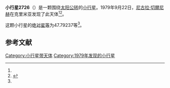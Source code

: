 {{Infobox planet
| bgcolour = #FFFFC0
| name = 2726 Kotelnikov
| symbol = 
| image = 
| caption = 
| discovery = yes
| discovery_ref = 
| discoverer = [[尼古拉·切爾尼赫|尼古拉·切爾尼赫]]
| discovery_site = [[克里米亚|克里米亚]] 
| discovered = 1979年9月22日
| designations = yes
| mp_name = 
| named_after = 
| alt_names = 1979 SE9/ 1952 BR1 / 1955 UK1 / 1969 RC1 / 1972 GJ1 / 1974 SH1 / 1974 TN / A906 QE
| mp_category = [[主带小行星|主带小行星]]
| orbit_ref = <ref name="a">[http://ssd.jpl.nasa.gov/sbdb.cgi?sstr=2726 2726 Kotelnikov] {{Wayback|url=http://ssd.jpl.nasa.gov/sbdb.cgi?sstr=2726 |date=20200925081851 }}，小行星數據庫瀏覽器（JPL Small-Body Database Browser）－[[美国国家航空航天局|美国国家航空航天局]]喷气推进实验室</ref>
| epoch = 2456400.5 (2013年4月18日更新)
| aphelion = {{convert|3.0659297|AU|km|3|abbr=on|lk=out}}
| perihelion = {{convert|2.6510523|AU|km|3|abbr=on}}
| semimajor = {{convert|2.8584910|AU|km|3|abbr=on}}
| eccentricity = 0.0725693
| period = 1765.239608 [[日|日]]<br />4.83[[儒略年|儒略年]]
| avg_speed = 
| inclination = 1.55887
| asc_node = 355.76337
| mean_anomaly = 
| arg_peri = 47.79237
| satellites = 
| physical_characteristics = yes
| dimensions = 
| mass = 
| density = 
| surface_grav = 
| escape_velocity = 
| sidereal_day = 
| axial_tilt = 
| pole_ecliptic_lat = 
| pole_ecliptic_lon = 
| albedo = 
| temperatures= 
| temp_name1 = 
| mean_temp_1 = 
| max_temp_1 = 
| temp_name2 = 
| max_temp_2 = 
| spectral_type = 
| abs_magnitude = 47.79237
}}

'''小行星2726'''（{{lang-en|2726 Kotelnikov}}）是一颗围绕[[太阳|太阳]][[公转|公转]]的[[小行星|小行星]]。1979年9月22日，[[尼古拉·切爾尼赫|尼古拉·切爾尼赫]]在克里米亚发现了此天体<ref name="a" /><ref>{{cite news|title=小行星列表|url=http://cfa-www.harvard.edu/iau/lists/NumberedMPs.txt|accessdate=2013-07-08|newspaper=哈佛大学|archive-date=2008-05-17|archive-url=https://web.archive.org/web/20080517010638/http://cfa-www.harvard.edu/iau/lists/NumberedMPs.txt|dead-url=no}}</ref>。

这颗小行星的[[绝对星等|绝对星等]]为47.79237等<ref name="a" />。

==参考文献==
{{reflist}}
{{Minor Planet Number|[[小行星2725|小行星2725]]|[[小行星2727|小行星2727]]}}

{{小天体}}

[[Category:小行星带天体|Category:小行星带天体]]
[[Category:1979年发现的小行星|Category:1979年发现的小行星]]

{{asteroid-stub}}